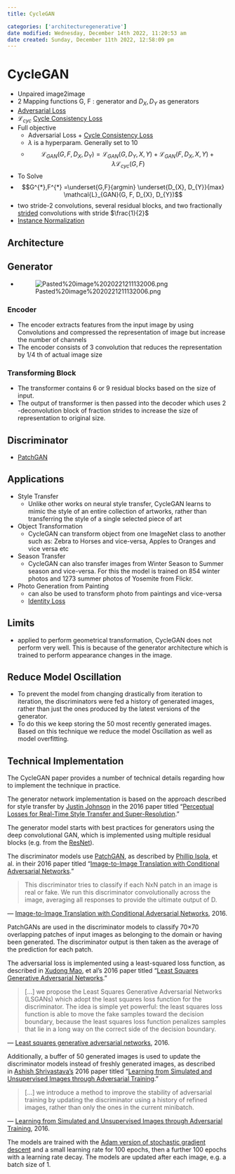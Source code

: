 ```yaml
---
title: CycleGAN

categories: ['architecturegenerative']
date modified: Wednesday, December 14th 2022, 11:20:53 am
date created: Sunday, December 11th 2022, 12:58:09 pm
---
```


# CycleGAN

- Unpaired image2image
- 2 Mapping functions G, F : generator and $D_{X}, D_{Y}$ as generators
- [Adversarial Loss](Adversarial Loss.qmd)
- $\mathcal{L}_{cyc}$ [Cycle Consistency Loss](Cycle Consistency Loss.qmd)
- Full objective
	- Adversarial Loss + [Cycle Consistency Loss](Cycle Consistency Loss.qmd)
	- $\lambda$ is a hyperparam. Generally set to 10
	- $$\mathcal{L}_{GAN}(G, F, D_{X}, D_{Y}) = \mathcal{L}_{GAN}(G, D_{Y}, X, Y) + \mathcal{L}_{GAN}(F, D_{X}, X, Y) + \lambda \mathcal{L}_{cyc}(G,F)$$
- To Solve
- $$G^{*},F^{*} =\underset{G,F}{argmin} \underset{D_{X}, D_{Y}}{max} \mathcal{L}_{GAN}(G, F, D_{X}, D_{Y})$$
- two stride-2 convolutions, several residual blocks, and two fractionally [strided](strided.qmd) convolutions with stride $\frac{1}{2}$
- [Instance Normalization](Instance Normalization.qmd)

## Architecture

## Generator
- ![Pasted%20image%2020221211132006.png](Pasted%20image%2020221211132006.png)

### Encoder
- The encoder extracts features from the input image by using Convolutions and compressed the representation of image but increase the number of channels
- The encoder consists of 3 convolution that reduces the representation by 1/4 th of actual image size

### Transforming Block
- The transformer contains 6 or 9 residual blocks based on the size of input.
- The output of transformer is then passed into the decoder which uses 2 -deconvolution block of fraction strides to increase the size of representation to original size.

## Discriminator
- [PatchGAN](PatchGAN.qmd)

## Applications
- Style Transfer
	- Unlike other works on neural style transfer, CycleGAN learns to mimic the style of an entire collection of artworks, rather than transferring the style of a single selected piece of art
- Object Transformation
	- CycleGAN can transform object from one ImageNet class to another such as: Zebra to Horses and vice-versa, Apples to Oranges and vice versa etc
- Season Transfer
	- CycleGAN can also transfer images from Winter Season to Summer season and vice-versa. For this the model is trained on 854 winter photos and 1273 summer photos of Yosemite from Flickr.
- Photo Generation from Painting
	- can also be used to transform photo from paintings and vice-versa
	- [Identity Loss](Identity Loss.qmd)

## Limits
- applied to perform geometrical transformation, CycleGAN does not perform very well. This is because of the generator architecture which is trained to perform appearance changes in the image.

## Reduce Model Oscillation
- To prevent the model from changing drastically from iteration to iteration, the discriminators were fed a history of generated images, rather than just the ones produced by the latest versions of the generator.
- To do this we keep storing the 50 most recently generated images. Based on this technique we reduce the model Oscillation as well as model overfitting.

## Technical Implementation

The CycleGAN paper provides a number of technical details regarding how to implement the technique in practice.

The generator network implementation is based on the approach described for style transfer by [Justin Johnson](https://cs.stanford.edu/people/jcjohns/) in the 2016 paper titled “[Perceptual Losses for Real-Time Style Transfer and Super-Resolution](https://arxiv.org/abs/1603.08155).”

The generator model starts with best practices for generators using the deep convolutional GAN, which is implemented using multiple residual blocks (e.g. from the [ResNet](https://machinelearningmastery.com/how-to-implement-major-architecture-innovations-for-convolutional-neural-networks/)).

The discriminator models use [PatchGAN](PatchGAN.qmd), as described by [Phillip Isola](http://web.mit.edu/phillipi/), et al. in their 2016 paper titled “[Image-to-Image Translation with Conditional Adversarial Networks](https://arxiv.org/abs/1611.07004).”

> This discriminator tries to classify if each NxN patch in an image is real or fake. We run this discriminator convolutionally across the image, averaging all responses to provide the ultimate output of D.

— [Image-to-Image Translation with Conditional Adversarial Networks](https://arxiv.org/abs/1611.07004), 2016.

PatchGANs are used in the discriminator models to classify 70×70 overlapping patches of input images as belonging to the domain or having been generated. The discriminator output is then taken as the average of the prediction for each patch.

The adversarial loss is implemented using a least-squared loss function, as described in [Xudong Mao](https://xudongmao.github.io/), et al’s 2016 paper titled “[Least Squares Generative Adversarial Networks](https://arxiv.org/abs/1611.04076).”

> […] we propose the Least Squares Generative Adversarial Networks (LSGANs) which adopt the least squares loss function for the discriminator. The idea is simple yet powerful: the least squares loss function is able to move the fake samples toward the decision boundary, because the least squares loss function penalizes samples that lie in a long way on the correct side of the decision boundary.

— [Least squares generative adversarial networks](https://arxiv.org/abs/1611.04076), 2016.

Additionally, a buffer of 50 generated images is used to update the discriminator models instead of freshly generated images, as described in [Ashish Shrivastava’s](https://www.linkedin.com/in/ashish-shrivastava-3499127/) 2016 paper titled “[Learning from Simulated and Unsupervised Images through Adversarial Training](https://arxiv.org/abs/1612.07828).”

> […] we introduce a method to improve the stability of adversarial training by updating the discriminator using a history of refined images, rather than only the ones in the current minibatch.

— [Learning from Simulated and Unsupervised Images through Adversarial Training](https://arxiv.org/abs/1612.07828), 2016.

The models are trained with the [Adam version of stochastic gradient descent](https://machinelearningmastery.com/adam-optimization-algorithm-for-deep-learning/) and a small learning rate for 100 epochs, then a further 100 epochs with a learning rate decay. The models are updated after each image, e.g. a batch size of 1.



